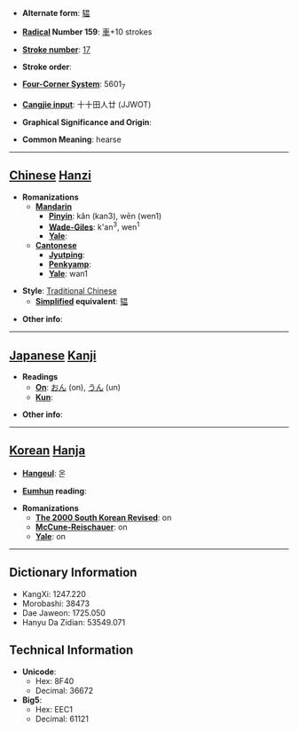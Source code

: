 * '''Alternate form''': [[辒]]

* '''[[Wiktionary:Chinese radical index| Radical]] Number 159''': [[Wiktionary:Chinese radical index 車|車]]+10 strokes

* '''[[Wiktionary:Chinese total strokes index|Stroke number]]''': [[Wiktionary:Chinese total strokes index 17|17]]

* '''Stroke order''': 

* '''[[Wiktionary:Chinese four corner index|Four-Corner System]]''': 5601<sub>7</sub>

* '''[[Wiktionary:Chinese Cangjie index|Cangjie input]]''': 十十田人廿 (JJWOT)

* '''Graphical Significance and Origin''': 

* '''Common Meaning''': hearse

----

== [[Chinese]] [[Hanzi]] ==

* '''Romanizations'''
** '''[[Mandarin]]'''
*** '''[[Pinyin]]''': kǎn (kan3), wēn (wen1)
*** '''[[Wade-Giles]]''': k'an<sup>3</sup>, wen<sup>1</sup>
*** '''[[Yale]]''': 
** '''[[Cantonese]]'''
*** '''[[Jyutping]]''':
*** '''[[Penkyamp]]''': 
*** '''[[Yale]]''': wan1

* '''Style''': [[Traditional Chinese]] 
** '''[[Simplified Chinese|Simplified]] equivalent''': [[辒]]

* '''Other info''': 

----

== [[Japanese]] [[Kanji]] ==

* '''Readings'''
** '''[[On]]''': [[おん]] (on), [[うん]] (un)
** '''[[Kun]]''': 

* '''Other info''':  

----

== [[Korean]] [[Hanja]] ==

* '''[[Hangeul]]''': 온

* '''[[Eumhun]] reading''': 

* '''Romanizations'''
** '''[[The 2000 South Korean Revised Romanization|The 2000 South Korean Revised]]''': on
** '''[[McCune-Reischauer]]''': on
** '''[[Yale]]''': on

----

== Dictionary Information ==

* KangXi: 1247.220
* Morobashi: 38473
* Dae Jaweon: 1725.050
* Hanyu Da Zidian: 53549.071

== Technical Information ==

* '''Unicode''':
** Hex: 8F40
** Decimal: 36672
* '''Big5''':
** Hex: EEC1
** Decimal: 61121